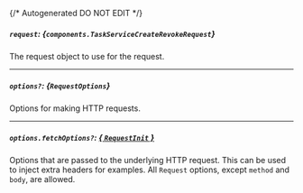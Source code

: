 {/* Autogenerated DO NOT EDIT  */}

##### `request`: *{`components.TaskServiceCreateRevokeRequest`}*
The request object to use for the request.

<Collapsible openLabel={Labels.showProperties} closeLabel={Labels.hideProperties}>
  <TaskServiceCreateRevokeRequest />
</Collapsible>

---
##### `options?`: *{`RequestOptions`}*
Options for making HTTP requests.

---
##### `options.fetchOptions?`: [*{ `RequestInit` }*](https://developer.mozilla.org/en-US/docs/Web/API/Request/Request#options)
Options that are passed to the underlying HTTP request. This can be used to inject extra headers for examples. All `Request` options, except `method` and `body`, are allowed.

